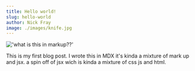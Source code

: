 ```yaml
---
title: Hello world!
slug: hello-world
author: Nick Fray
image: ./images/knife.jpg
---
```


!['what is this in markup??'](./images/knife.jpg)

This is my first blog post. 
I wrote this in MDX it's kinda a mixture of 
mark up and jsx. a spin off of jsx wich is kinda 
a mixture of css js and html.
